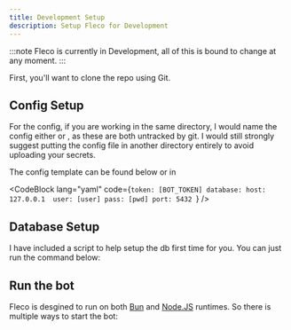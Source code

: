 ```yaml
---
title: Development Setup
description: Setup Fleco for Development
---
```


:::note
Fleco is currently in Development, all of this is bound to change at any moment.
:::



First, you'll want to clone the repo using Git.

<CodeCopy
	lang="bash"
	content="git clone https://github.com/Fleco-Development/fleco.git"
/>

## Config Setup

For the config, if you are working in the same directory, I would name the config either <InlineCode content="test_config.yml" /> or <InlineCode content="config.yml" />, as these are both untracked by git. I would still strongly suggest putting the config file in another directory entirely to avoid uploading your secrets.

The config template can be found below or in <InlineCode content="config_tmpl.yml" />

<CodeBlock
	lang="yaml"
	code={`token: [BOT_TOKEN]
database:
	host: 127.0.0.1	
	user: [user]
	pass: [pwd]
	port: 5432
`}
/>

## Database Setup

I have included a script to help setup the db first time for you. You can just run the command below:

<Tabs>
	<TabItem label="npm">
		<CodeCopy
			lang="bash"
			content="npm run db:setup -- --config /path/to/config.yml"
		/>
	</TabItem>
	<TabItem label="pnpm">
		<CodeCopy
			lang="bash"
			content="pnpm run db:setup --config /path/to/config.yml"
		/>
	</TabItem>
	<TabItem label="yarn">
		<CodeCopy
			lang="bash"
			content="yarn run db:setup --config /path/to/config.yml"
		/>
	</TabItem>
	<TabItem label="bun">
		<CodeCopy
			lang="bash"
			content="bun run db:setup -- --config /path/to/config.yml"
		/>
	</TabItem>
</Tabs>

## Run the bot

Fleco is desgined to run on both [Bun](https://bun.sh/) and [Node.JS](https://nodejs.org/) runtimes. So there is multiple ways to start the bot:

<Tabs>
	<TabItem label="npm">
		<CodeCopy lang="bash" content="npm start -- --config /path/to/config.yml" />
	</TabItem>
	<TabItem label="pnpm">
		<CodeCopy lang="bash" content="pnpm start --config /path/to/config.yml" />
	</TabItem>
	<TabItem label="yarn">
		<CodeCopy
			lang="bash"
			content="yarn run start --config /path/to/config.yml"
		/>
	</TabItem>
	<TabItem label="bun">
		<CodeCopy
			lang="bash"
			content="bun run start:bun -- --config /path/to/config.yml"
		/>
	</TabItem>
</Tabs>
